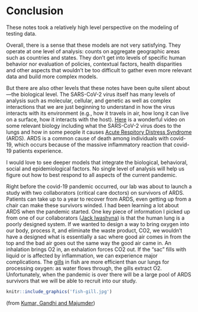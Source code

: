 # Conclusion

These notes took a relatively high level perspective on the modeling of testing data. 

Overall, there is a sense that these models are not very satisfying. They operate at one level of analysis: counts on aggregate geographic areas such as countries and states.  They don't get into levels of specific human behavior nor evaluation of policies, contextual factors, health disparities and other aspects that wouldn't be too difficult to gather even more relevant data and build more complex models.   

But there are also other levels that these notes have been quite silent about---the biological level. The SARS-CoV-2 virus itself has many levels of analysis such as molecular, cellular, and genetic as well as complex interactions that we are just beginning to understand in how the virus interacts with its environment (e.g., how it travels in air, how long it can live on a surface, how it interacts with the host).
[Here](https://www.youtube.com/watch?v=vPtH42Lnt_Y) is a wonderful video on some relevant biology including what the SARS-CoV-2 virus does to the lungs and how in some people it causes [Acute Respitory Distress Syndrome](https://www.thoracic.org/patients/patient-resources/breathing-in-america/resources/chapter-2-acute-respiratory-distress-syndrome.pdf) (ARDS).  ARDS is a common cause of death among individuals with covid-19, which occurs because of the massive inflammatory reaction that covid-19 patients experience. 

I would love to see deeper models that integrate the biological, behavioral, social and epidemiological factors.  No single level of analysis will help us figure out how to best respond to all aspects of the current pandemic.  


Right before the covid-19 pandemic occurred,  our lab was about to launch a study with two collaborators (critical care doctors) on survivors of ARDS. Patients can take up to a year to recover from ARDS, even getting up from a chair can make these survivors winded. I had been learning a lot about ARDS when the pandemic started. One key piece of information I picked up from one of our collaborators ([Jack Iwashyna](https://ihpi.umich.edu/our-experts/tiwashyn)) is that the human lung is a poorly designed system. If we wanted to design a way to bring oxygen into our body, process it, and eliminate the waste product, CO2, we wouldn't have a designed what is essentially a sac where good air comes in from the top and the bad air goes out the same way the good air came in.  An inhalation brings O2 in, an exhalation forces CO2 out.  If the "sac" fills with liquid or is affected by inflammation, we can experience major complications. The [gills](https://en.wikipedia.org/wiki/Fish_gill) in fish are more efficient than our lungs for processing oxygen: as water flows through,  the gills extract O2. Unfortunately, when the pandemic is over there will be a large pool of ARDS survivors that we will be able to recruit into our study.

```r
knitr::include_graphics('fish-gill.jpg')
```

(from [Kumar, Gandhi and Majumder](https://arxiv.org/pdf/1805.07744.pdf))

